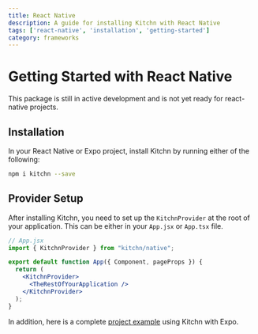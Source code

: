 ```yaml
---
title: React Native
description: A guide for installing Kitchn with React Native
tags: ['react-native', 'installation', 'getting-started']
category: frameworks
---
```



# Getting Started with React Native

<Callout>
  This package is still in active development and is not yet ready for
  react-native projects.
</Callout>

## Installation
In your React Native or Expo project, install Kitchn by running either of the following:

```sh npm2yarn
npm i kitchn --save
```

## Provider Setup

After installing Kitchn, you need to set up the `KitchnProvider` at the root 
of your application. This can be either in your `App.jsx` or `App.tsx` file.

```jsx
// App.jsx
import { KitchnProvider } from "kitchn/native";

export default function App({ Component, pageProps }) {
  return (
    <KitchnProvider>
      <TheRestOfYourApplication />
    </KitchnProvider>
  );
}
```

In addition, here is a complete [project example](https://github.com/tonightpass/kitchn/tree/master/examples/expo-typescript) using Kitchn with Expo.